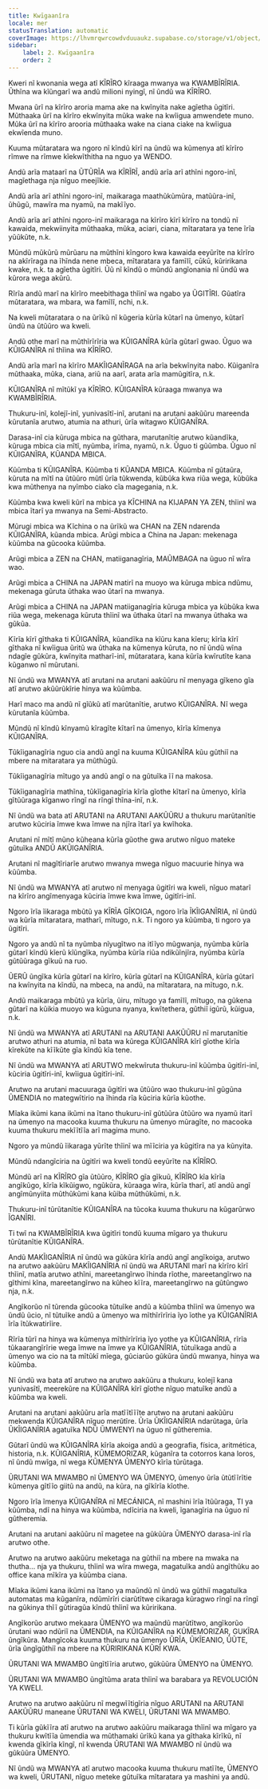 ```yaml
---
title: Kwīgaanîra
locale: mer
statusTranslation: automatic
coverImage: https://lhvmrqwrcowdvduuaukz.supabase.co/storage/v1/object/public/strapi-uploads/small_cover-educacion-fundamental.webp-2d51a7828a2b1309555be27f7e2a61a0.webp
sidebar:
    label: 2. Kwīgaanîra
    order: 2
---
```

Kweri nĩ kwonania wega atĩ KĨRĨRO kĩraaga mwanya wa KWAMBĨRĨRIA. Ũthĩna wa kĩũngarĩ wa andũ milioni nyingĩ, nĩ ũndũ wa KĨRĨRO.

Mwana ũrĩ na kĩrĩro aroria mama ake na kwĩnyita nake agĩetha ũgitĩri. Mũthaaka ũrĩ na kĩrĩro ekwĩnyita mũka wake na kwĩigua amwendete muno. Mũka ũrĩ na kĩrĩro arooria mũthaaka wake na ciana ciake na kwĩigua ekwĩenda muno.

Kuuma mũtaratara wa ngoro nĩ kĩndũ kĩrĩ na ũndũ wa kũmenya atĩ kĩrĩro rĩmwe na rĩmwe kĩekwĩthitha na nguo ya WENDO.

Andũ arĩa mataarĩ na ŨTŨRĨA wa KĨRĨRĨ, andũ arĩa arĩ athĩni ngoro-inĩ, magĩethaga nja nĩguo meejĩkie.

Andũ arĩa arĩ athĩni ngoro-inĩ, maikaraga maathũkũmũra, matũũra-inĩ, ũhũgũ, mawĩra ma nyamũ, na makĩĩyo.

Andũ arĩa arĩ athĩni ngoro-inĩ maikaraga na kĩrĩro kĩrĩ kĩrĩro na tondũ nĩ kawaida, mekwiinyita mũthaaka, mũka, aciari, ciana, mĩtaratara ya tene ĩrĩa yũũkũte, n.k.

Mũndũ mũkũrũ mũrũaru na mũthĩni kĩngoro kwa kawaida eeyũrĩte na kĩrĩro na akĩrĩraga na ĩhĩnda nene mbeca, mĩtaratara ya famĩlĩ, cūkū, kũririkana kwake, n.k. ta agĩetha ũgitĩri. Ũũ nĩ kĩndũ o mũndũ angĩonania nĩ ũndũ wa kũrora wega akũrũ.

Rĩrĩa andũ marĩ na kĩrĩro meebithaga thĩinĩ wa ngabo ya ŨGITĨRI. Gũatĩra mũtaratara, wa mbara, wa famĩlĩ, nchi, n.k.

Na kweli mũtaratara o na ũrĩkũ nĩ kũgeria kũrĩa kũtarĩ na ũmenyo, kũtarĩ ũndũ na ũtũũro wa kweli.

Andũ othe marĩ na mũthĩrĩrĩria wa KŨIGANĨRA kũrĩa gũtarĩ gwao. Ũguo wa KŨIGANĨRA nĩ thĩina wa KĨRĨRO.

Andũ arĩa marĩ na kĩrĩro MAKĨIGANĨRAGA na arĩa bekwĩnyita nabo. Kũiganĩra mũthaaka, mũka, ciana, ariũ na aarĩ, arata arĩa mamũgitĩra, n.k.

KŨIGANĨRA nĩ mĩtũkĩ ya KĨRĨRO. KŨIGANĨRA kũraaga mwanya wa KWAMBĨRĨRIA.

Thukuru-inĩ, kolejĩ-inĩ, yunivasĩtĩ-inĩ, arutani na arutani aakũũru mareenda kũrutanĩa arutwo, atumia na athuri, ũrĩa witagwo KŨIGANĨRA.

Darasa-inĩ cia kũruga mbica na gũthara, marutanĩtie arutwo kũandĩka, kũruga mbica cia mĩtĩ, nyũmba, irĩma, nyamũ, n.k. Ũguo ti gũũmba. Ũguo nĩ KŨIGANĨRA, KŨANDA MBICA.

Kũũmba ti KŨIGANĨRA. Kũũmba ti KŨANDA MBICA. Kũũmba nĩ gũtaũra, kũruta na mĩtĩ na ũtũũro mũtĩ ũrĩa tũkwenda, kũbũka kwa riũa wega, kũbũka kwa mũthenya na nyĩmbo ciako cĩa magegania, n.k.

Kũũmba kwa kweli kũrĩ na mbica ya KĨCHINA na KIJAPAN YA ZEN, thĩinĩ wa mbica ĩtarĩ ya mwanya na Semi-Abstracto.

Mũrugi mbica wa Kĩchina o na ũrĩkũ wa CHAN na ZEN ndarenda KŨIGANĨRA, kũanda mbica. Arũgi mbica a China na Japan: mekenaga kũũmba na gũcooka kũũmba.

Arũgi mbica a ZEN na CHAN, matiiganagĩria, MAŨMBAGA na ũguo nĩ wĩra wao.

Arũgi mbica a CHINA na JAPAN matirĩ na muoyo wa kũruga mbica ndũmu, mekenaga gũruta ũthaka wao ũtarĩ na mwanya.

Arũgi mbica a CHINA na JAPAN matiiganagĩria kũruga mbica ya kũbũka kwa riũa wega, mekenaga kũruta thĩinĩ wa ũthaka ũtarĩ na mwanya ũthaka wa gũkũa.

Kĩrĩa kĩrĩ gĩthaka ti KŨIGANĨRA, kũandĩka na kĩũru kana kĩeru; kĩrĩa kĩrĩ gĩthaka nĩ kwĩigua ũritũ wa ũthaka na kũmenya kũruta, no nĩ ũndũ wĩna ndagĩe gũkũra, kwĩnyita matharĩ-inĩ, mũtaratara, kana kũrĩa kwĩrutĩte kana kũganwo nĩ mũrutani.

Nĩ ũndũ wa MWANYA atĩ arutani na arutani aakũũru nĩ menyaga gĩkeno gĩa atĩ arutwo akũũrũkĩrie hinya wa kũũmba.

Harĩ maco ma andũ nĩ gĩũkũ atĩ marũtanĩtie, arutwo KŨIGANĨRA. Nĩ wega kũrutanĩa kũũmba.

Mũndũ nĩ kĩndũ kĩnyamũ kĩragĩte kĩtarĩ na ũmenyo, kĩrĩa kĩmenya KŨIGANĨRA.

Tũkĩiganagĩria nguo cia andũ angĩ na kuuma KŨIGANĨRA kũu gũthiĩ na mbere na mitaratara ya mũthũgũ.

Tũkĩiganagĩria mĩtugo ya andũ angĩ o na gũtuĩka ĩĩ na makosa.

Tũkĩiganagĩria mathĩna, tũkĩiganagĩria kĩrĩa gĩothe kĩtarĩ na ũmenyo, kĩrĩa gĩtũũraga kĩganwo rĩngĩ na rĩngĩ thĩna-inĩ, n.k.

Nĩ ũndũ wa bata atĩ ARUTANI na ARUTANI AAKŨŨRU a thukuru marũtanĩtie arutwo kũciria ĩmwe kwa ĩmwe na njĩra ĩtarĩ ya kwĩhoka.

Arutani nĩ mĩtĩ mũno kũheana kũrĩa gũothe gwa arutwo nĩguo mateke gũtuĩka ANDŨ AKŨIGANĨRIA.

Arutani nĩ magĩtĩriarĩe arutwo mwanya mwega nĩguo macuurie hinya wa kũũmba.

Nĩ ũndũ wa MWANYA atĩ arutwo nĩ menyaga ũgitĩri wa kweli, nĩguo matarĩ na kĩrĩro angĩmenyaga kũciria ĩmwe kwa ĩmwe, ũgitĩri-inĩ.

Ngoro ĩrĩa ĩikaraga mbũtũ ya KĨRĨA GĨKOIGA, ngoro ĩrĩa ĨKĨIGANĨRIA, nĩ ũndũ wa kũrĩa mĩtaratara, matharĩ, mĩtugo, n.k. Ti ngoro ya kũũmba, ti ngoro ya ũgitĩri.

Ngoro ya andũ nĩ ta nyũmba nĩyugĩtwo na itĩĩyo mũgwanja, nyũmba kũrĩa gũtarĩ kĩndũ kĩerũ kĩũngĩka, nyũmba kũrĩa riũa ndikũĩnjĩra, nyũmba kũrĩa gũtũũraga gĩkuũ na ruo.

ŨERŨ ũngĩka kũrĩa gũtarĩ na kĩrĩro, kũrĩa gũtarĩ na KŨIGANĨRA, kũrĩa gũtarĩ na kwĩnyita na kĩndũ, na mbeca, na andũ, na mĩtaratara, na mĩtugo, n.k.

Andũ maikaraga mbũtũ ya kũrĩa, ũiru, mĩtugo ya famĩlĩ, mĩtugo, na gũkena gũtarĩ na kũikia muoyo wa kũguna nyanya, kwĩtethera, gũthiĩ igũrũ, kũigua, n.k.

Nĩ ũndũ wa MWANYA atĩ ARUTANI na ARUTANI AAKŨŨRU nĩ marutanĩtie arutwo athuri na atumia, nĩ bata wa kũrega KŨIGANĨRA kĩrĩ gĩothe kĩrĩa kĩrekũte na kĩĩkũte gĩa kĩndũ kĩa tene.

Nĩ ũndũ wa MWANYA atĩ ARUTWO mekwĩruta thukuru-inĩ kũũmba ũgitĩri-inĩ, kũciria ũgitĩri-inĩ, kwĩigua ũgitĩri-inĩ.

Arutwo na arutani macuuraga ũgitĩri wa ũtũũro wao thukuru-inĩ gũgũna ŨMENDIA no mategwĩtirio na ĩhinda rĩa kũciria kũrĩa kũothe.

Mĩaka ikũmi kana ikũmi na ĩtano thukuru-inĩ gũtũũra ũtũũro wa nyamũ itarĩ na ũmenyo na macooka kuuma thukuru na ũmenyo mũragĩte, no macooka kuuma thukuru mekĩĩtĩĩa arĩ magima muno.

Ngoro ya mũndũ ĩikaraga yũrĩte thĩinĩ wa mĩĩciria ya kũgitĩra na ya kũnyita.

Mũndũ ndangĩciria na ũgitĩri wa kweli tondũ eeyũrĩte na KĨRĨRO.

Mũndũ arĩ na KĨRĨRO gĩa ũtũũro, KĨRĨRO gĩa gĩkuũ, KĨRĨRO kĩa kĩrĩa angĩkũgo, kĩrĩa kĩkũigwo, ngũkũra, kũraaga wĩra, kũrĩa tharĩ, atĩ andũ angĩ angĩmũnyiita mũthũkũmi kana kũiba mũthũkũmi, n.k.

Thukuru-inĩ tũrũtanĩtie KŨIGANĨRA na tũcoka kuuma thukuru na kũgarũrwo ĨGANĨRI.

Ti twĩ na KWAMBĨRĨRIA kwa ũgitĩri tondũ kuuma mĩgaro ya thukuru tũrũtanĩtie KŨIGANĨRA.

Andũ MAKĨIGANĨRIA nĩ ũndũ wa gũkũra kĩrĩa andũ angĩ angĩkoiga, arutwo na arutwo aakũũru MAKĨIGANĨRIA nĩ ũndũ wa ARUTANI marĩ na kĩrĩro kĩrĩ thĩinĩ, matĩa arutwo athĩni, mareetangĩrwo ĩhinda rĩothe, mareetangĩrwo na gĩthimi kĩna, mareetangĩrwo na kũheo kĩĩra, mareetangĩrwo na gũtũngwo nja, n.k.

Angĩkorũo nĩ tũrenda gũcooka tũtuĩke andũ a kũũmba thĩinĩ wa ũmenyo wa ũndũ ũcio, nĩ tũtuĩke andũ a ũmenyo wa mĩthĩrĩrĩria ĩyo ĩothe ya KŨIGANĨRIA ĩrĩa ĩtũkwatirĩire.

Rĩrĩa tũrĩ na hinya wa kũmenya mĩthĩrĩrĩria ĩyo yothe ya KŨIGANĨRIA, rĩrĩa tũkaarangĩrĩrie wega ĩmwe na ĩmwe ya KŨIGANĨRIA, tũtuĩkaga andũ a ũmenyo wa cio na ta mĩtũkĩ mĩega, gũciarũo gũkũra ũndũ mwanya, hinya wa kũũmba.

Nĩ ũndũ wa bata atĩ arutwo na arutwo aakũũru a thukuru, kolejĩ kana yunivasĩtĩ, meerekũre na KŨIGANĨRA kĩrĩ gĩothe nĩguo matuĩke andũ a kũũmba wa kweli.

Arutani na arutani aakũũru arĩa matĩĩtĩĩĩte arutwo na arutani aakũũru mekwenda KŨIGANĨRA nĩguo merũtĩre. Ũrĩa ŨKĨIGANĨRIA ndarũtaga, ũrĩa ŨKĨIGANĨRIA agatuĩka NDŨ ŨMWENYI na ũguo nĩ gũtheremia.

Gũtarĩ ũndũ wa KŨIGANĨRA kĩrĩa akoiga andũ a geografia, física, aritmética, historia, n.k. KŨIGANĨRIA, KŨMEMORIZAR, kũganĩra ta cotorros kana loros, nĩ ũndũ mwĩga, nĩ wega KŨMENYA ŨMENYO kĩrĩa tũrũtaga.

ŨRUTANI WA MWAMBO nĩ ŨMENYO WA ŨMENYO, ũmenyo ũrĩa ũtũtĩĩrĩtie kũmenya gĩtĩĩo giitũ na andũ, na kũra, na gĩkĩrĩa kĩothe.

Ngoro ĩrĩa ĩmenya KŨIGANĨRA nĩ MECÁNICA, nĩ mashini ĩrĩa ĩtũũraga, TI ya kũũmba, ndĩ na hinya wa kũũmba, ndĩciria na kweli, ĩganagĩria na ũguo nĩ gũtheremia.

Arutani na arutani aakũũru nĩ magetee na gũkũũra ŨMENYO darasa-inĩ rĩa arutwo othe.

Arutwo na arutwo aakũũru meketaga na gũthiĩ na mbere na mwaka na thutha… nja ya thukuru, thĩinĩ wa wĩra mwega, magatuĩka andũ angĩthũku ao office kana mĩkĩra ya kũũmba ciana.

Mĩaka ikũmi kana ikũmi na ĩtano ya maũndũ nĩ ũndũ wa gũthiĩ magatuĩka automatas ma kũganĩra, ndũmĩrĩri ciarũtĩtwe cikaraga kũragwo rĩngĩ na rĩngĩ na gũkinya thĩĩ gũtiragũa kĩndũ thĩinĩ wa kũririkana.

Angĩkorũo arutwo mekaara ŨMENYO wa maũndũ marũtĩtwo, angĩkorũo ũrutani wao ndũriĩ na ŨMENDIA, na KŨIGANĨRA na KŨMEMORIZAR, GUKĨRA ũngĩkũra. Mangĩcoka kuuma thukuru na ũmenyo ŨRĨA, ŨKĨEANIO, ŨŨTE, ũrĩa ũngĩgũthiĩ na mbere na KŨRIRIKANA KŨRĨ KWA.

ŨRUTANI WA MWAMBO ũngĩtĩĩria arutwo, gũkũũra ŨMENYO na ŨMENYO.

ŨRUTANI WA MWAMBO ũngĩtũma arata thĩinĩ wa barabara ya REVOLUCIÓN YA KWELI.

Arutwo na arutwo aakũũru nĩ megwĩĩtigĩria nĩguo ARUTANI na ARUTANI AAKŨŨRU maneane ŨRUTANI WA KWELI, ŨRUTANI WA MWAMBO.

Ti kũrĩa gũkĩĩra atĩ arutwo na arutwo aakũũru maikaraga thĩinĩ wa mĩgaro ya thukuru kwĩtĩĩa ũmendia wa mũthamaki ũrĩkũ kana ya gĩthaka kĩrĩkũ, nĩ kwenda gĩkĩrĩa kĩngĩ, nĩ kwenda ŨRUTANI WA MWAMBO nĩ ũndũ wa gũkũũra ŨMENYO.

Nĩ ũndũ wa MWANYA atĩ arutwo macooka kuuma thukuru matĩĩte, ŨMENYO wa kweli, ŨRUTANI, nĩguo meteke gũtuĩka mĩtaratara ya mashini ya andũ.

